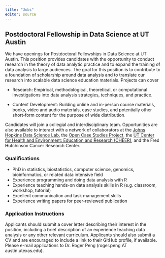 ```yaml
---
title: "Jobs"
editor: source
---
```



## Postdoctoral Fellowship in Data Science at UT Austin

We have openings for Postdoctoral Fellowships in Data Science at UT Austin. This position provides candidates with the opportunity to conduct research in the theory of data analytic practice and to expand the training of data analysis to large audiences. The goal for this position is to contribute to a foundation of scholarship around data analysis and to translate our research into scalable data science education materials. Projects can cover

* Research: Empirical, methodological, theoretical, or computational investigations into data analysis strategies, techniques, and practice.

* Content Development: Building online and in-person course materials, books, video and audio materials, case studies, and potentially other short-form content for the purpose of wide distribution.

Candidates will join a collegial and interdisciplinary team. Opportunities are also available to interact with a network of collaborators at the [Johns Hopkins Data Science Lab](https://jhudatascience.org), the [Open Case Studies Project](https://www.opencasestudies.org), the [UT Center for Health and Environment: Education and Research (CHEER)](https://dellmed.utexas.edu/units/center-for-health-environment-education-research), and the Fred Hutchinson Cancer Research Center.


### Qualifications

* PhD in statistics, biostatistics, computer science, genomics, bioinformatics, or related data intensive field 
* Experience programming and doing data analysis with R
* Experience teaching hands-on data analysis skills in R (e.g. classroom, workshop, tutorial)
* Excellent communication and task management skills 
* Experience writing papers for peer-reviewed publication


### Application Instructions 

Applicants should submit a cover letter describing their interest in the position, including a brief description of an experience teaching data analysis or any other relevant curriculum. Applicants should also submit a CV and are encouraged to include a link to their GitHub profile, if available. Please e-mail applications to Dr. Roger Peng (roger.peng AT austin.utexas.edu). 
